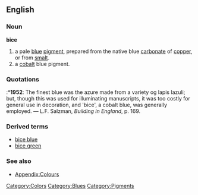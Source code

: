 ==English==

===Noun===
'''bice'''
#a pale [[blue]] [[pigment]], prepared from the native blue [[carbonate]] of [[copper]], or from [[smalt]].
#a [[cobalt]] blue pigment.

===Quotations===
:*'''1952''': The finest blue was the azure made from a variety og lapis lazuli; but, though this was used for illuminating manuscripts, it was too costly for general use in decoration, and 'bice', a cobalt blue, was generally employed. &mdash; L.F. Salzman, ''Building in England'', p. 169.

===Derived terms===
*[[bice blue]]
*[[bice green]]

===See also===
*[[Wiktionary_Appendix:Colours|Appendix:Colours]]

[[Category:Colors]]
[[Category:Blues]]
[[Category:Pigments]]